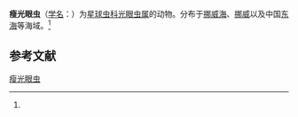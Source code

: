 {{Speciesbox
| name = 瘦光眼虫
| status = 
| status_system = 
| image = 
| genus = Actinomma
| species = leptodermum
| authority = (Jφrgensen, 1900)<ref name='id9048'>{{cite web| url =http://www.bioinfo.cn/db05/BjdwSpecies.php?action=view&id=9048| title =瘦光眼虫| work =《中国动物物种编目数据库》| publisher =中国科学院微生物研究所| author =中国科学院动物研究所| accessdate =2009-04-16| deadurl =yes| archiveurl =https://web.archive.org/web/20160305064240/http://www.bioinfo.cn/db05/BjdwSpecies.php?action=view&id=9048| archivedate =2016-03-05}}</ref>
}}

'''瘦光眼虫'''（[[学名|学名]]：{{lang|la|''Actinomma leptodermum''}}）为[[星球虫科|星球虫科]][[光眼虫属|光眼虫属]]的动物。分布于[[挪威海|挪威海]]、[[挪威|挪威]]以及中国[[东海|东海]]等海域。<ref name='id9048'/>

== 参考文献 ==
{{reflist}}

{{Wikispecies|Actinomma leptodermum}}
{{Taxonbar|from=Q15227559}}

[[Category:光眼虫属|瘦光眼虫]]


{{放射虫小作品}}